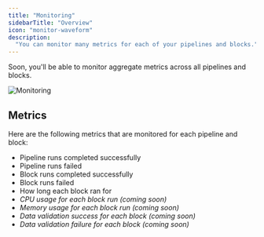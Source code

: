 ```yaml
---
title: "Monitoring"
sidebarTitle: "Overview"
icon: "monitor-waveform"
description:
  "You can monitor many metrics for each of your pipelines and blocks."
---
```


Soon, you'll be able to monitor aggregate metrics across all pipelines and
blocks.

<img
  alt="Monitoring"
  src="https://github.com/getbigbytes/assets/blob/main/monitoring.jpg?raw=true"
/>

## Metrics

Here are the following metrics that are monitored for each pipeline and block:

- Pipeline runs completed successfully
- Pipeline runs failed
- Block runs completed successfully
- Block runs failed
- How long each block ran for
- _CPU usage for each block run (coming soon)_
- _Memory usage for each block run (coming soon)_
- _Data validation success for each block (coming soon)_
- _Data validation failure for each block (coming soon)_
